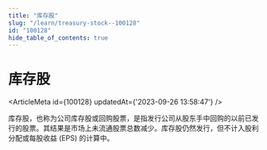 ```yaml
---
title: "库存股"
slug: "/learn/treasury-stock--100128"
id: "100128"
hide_table_of_contents: true
---
```



# 库存股

<ArticleMeta id={100128} updatedAt={'2023-09-26 13:58:47'} />
<div className='border-solid border-b border-t-0 my-4 border-[var(--ifm-color-gray-300)]' />

库存股，也称为公司库存股或回购股票，是指发行公司从股东手中回购的以前已发行的股票。其结果是市场上未流通股票总数减少。库存股仍然发行，但不计入股利分配或每股收益 (EPS) 的计算中。
